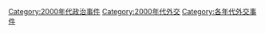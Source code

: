 [[Category:2000年代政治事件|Category:2000年代政治事件]]
[[Category:2000年代外交|Category:2000年代外交]]
[[Category:各年代外交事件|Category:各年代外交事件]]